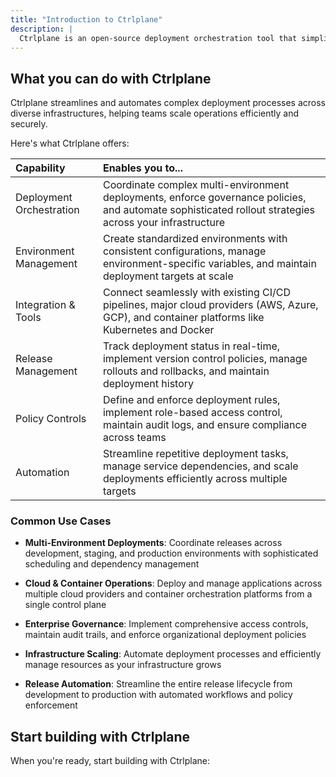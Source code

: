```yaml
---
title: "Introduction to Ctrlplane"
description: |
  Ctrlplane is an open-source deployment orchestration tool that simplifies complex infrastructure management and scaling.
---
```


## What you can do with Ctrlplane

Ctrlplane streamlines and automates complex deployment processes across diverse infrastructures, helping teams scale operations efficiently and securely.

Here's what Ctrlplane offers:

| Capability               | Enables you to...                                                                                                                                       |
| :----------------------- | :------------------------------------------------------------------------------------------------------------------------------------------------------ |
| Deployment Orchestration | Coordinate complex multi-environment deployments, enforce governance policies, and automate sophisticated rollout strategies across your infrastructure |
| Environment Management   | Create standardized environments with consistent configurations, manage environment-specific variables, and maintain deployment targets at scale        |
| Integration & Tools      | Connect seamlessly with existing CI/CD pipelines, major cloud providers (AWS, Azure, GCP), and container platforms like Kubernetes and Docker           |
| Release Management       | Track deployment status in real-time, implement version control policies, manage rollouts and rollbacks, and maintain deployment history                |
| Policy Controls          | Define and enforce deployment rules, implement role-based access control, maintain audit logs, and ensure compliance across teams                       |
| Automation               | Streamline repetitive deployment tasks, manage service dependencies, and scale deployments efficiently across multiple targets                          |

### Common Use Cases

- **Multi-Environment Deployments**: Coordinate releases across development,
  staging, and production environments with sophisticated scheduling and
  dependency management

- **Cloud & Container Operations**: Deploy and manage applications across
  multiple cloud providers and container orchestration platforms from a single
  control plane

- **Enterprise Governance**: Implement comprehensive access controls, maintain
  audit trails, and enforce organizational deployment policies

- **Infrastructure Scaling**: Automate deployment processes and efficiently
  manage resources as your infrastructure grows

- **Release Automation**: Streamline the entire release lifecycle from
  development to production with automated workflows and policy enforcement

## Start building with Ctrlplane

When you're ready, start building with Ctrlplane:

<CardGroup cols={2}>
  <Card
    title="First Deployment"
    icon="ship"
    href="/first-deployment"
    description="Follow the quickstart guide to make your first deployment with Ctrlplane"
  />
  <Card
    title="API Reference"
    icon="code"
    href="/api-reference"
    description="Explore the complete API documentation"
  />
  <Card
    title="Integrations"
    icon="screwdriver-wrench"
    href="/integrations"
    description="Connect Ctrlplane with your existing tools and platforms"
  />
  <Card
    title="Concepts"
    icon="books"
    href="/concepts/systems"
    description="Learn about core Ctrlplane concepts and architecture"
  />
</CardGroup>
